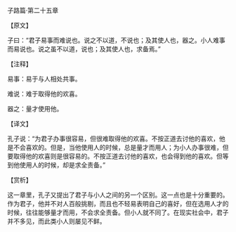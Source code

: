 

子路篇·第二十五章

【原文】

子曰：“君子易事而难说也。说之不以道，不说也；及其使人也，器之。小人难事而易说也。说之虽不以道，说也；及其使人也，求备焉。”

【注释】

易事：易于与人相处共事。

难说：难于取得他的欢喜。

器之：量才使用他。

【译文】

孔子说：“为君子办事很容易，但很难取得他的欢喜。不按正道去讨他的喜欢，他是不会喜欢的。但是，当他使用人的时候，总是量才而用人；为小人办事很难，但要取得他的欢喜则是很容易的。不按正道去讨他的喜欢，也会得到他的喜欢。但等到他使用人的时候，却是求全责备。”

【赏析】

这一章里，孔子又提出了君子与小人之间的另一个区别。这一点也是十分重要的。作为君子，他并不对人百般挑剔，而且也不轻易表明自己的喜好，但在选用人才的时候，往往能够量才而用，不会求全责备。但小人就不同了。在现实社会中，君子并不多见，而此类小人则屡见不鲜。

